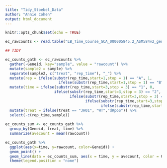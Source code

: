 ```yaml
---
title: "Tidy_Stoebel_Data"
author: "Annie Cohen"
output: html_document
---
```


```r
knitr::opts_chunk$set(echo = TRUE)

ec_rawcounts <- read.table("LB_Time_Course_GCA_000005845.2_ASM584v2_genomic_counts.txt", header = TRUE)
```

```r
## TIDY

ec_counts_gath <- ec_rawcounts %>%
  gather(-Geneid, key="sample", value = "rawcount") %>%
  mutate(sample2 = sample) %>%
  separate(sample2, c("treat", "rep_time"), "_") %>%
  mutate(rep = ifelse(substr(rep_time,start=1,stop = 1) == "A", 1, 
                        ifelse(substr(rep_time,start=1,stop = 1) == "B", 2, 3))) %>%
  mutate(time = ifelse(substr(rep_time,start=3,stop = 3) == "1", 0,
                      ifelse(substr(rep_time,start=3,stop = 3) == "2", 30,
                             ifelse(substr(rep_time,start=3,stop = 3) == "3", 60,
                                    ifelse(substr(rep_time,start=3,stop = 3) == "4", 90,
                                           ifelse(substr(rep_time,start=3,stop = 3) == "5", 120, 150)))))) %>%
  mutate(treat = ifelse(treat == "JH01", "WT","dRpoS")) %>%
  select(-c(rep_time,sample))
                                      
ec_counts_sum <- ec_counts_gath %>%
  group_by(Geneid, treat, time) %>%
  summarize(avecount = mean(rawcount))
```


```r
ec_counts_gath %>%
  ggplot(aes(x=time, y=rawcount, color=Geneid)) + 
  geom_point() +
  geom_line(data = ec_counts_sum, aes(x = time, y = avecount, color = Geneid), alpha = 0.5) +
  theme(legend.position = "none")
```
